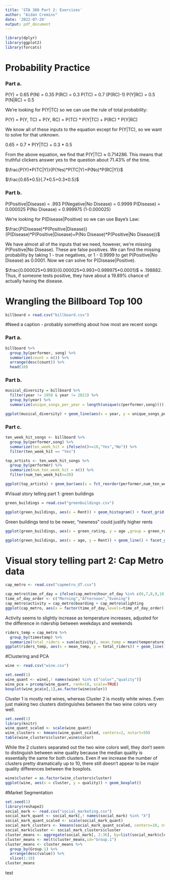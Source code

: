 ---
title: 'STA 380 Part 2: Exercises'
author: "Aidan Cremins"
date: '2022-07-29'
output: pdf_document
---

```{r}
library(dplyr)
library(ggplot2)
library(forcats)
```


# Probability Practice

### Part a.

P(Y) = 0.65
P(N) = 0.35
P(RC) = 0.3
P(TC) = 0.7 (P(RC)-1)
P(Y|RC) = 0.5
P(N|RC) = 0.5

We're looking for P(Y|TC) so we can use the rule of total probability:

P(Y) = P(Y, TC) + P(Y, RC) = P(TC) * P(Y|TC) + P(RC) * P(Y|RC)

We know all of these inputs to the equation except for P(Y|TC), so we want to solve for that unknown.

0.65 = 0.7 * P(Y|TC) + 0.3 * 0.5

From the above equation, we find that P(Y|TC) $\approx$ 0.714286. This means that truthful clickers answer yes to the question about 71.43% of the time.

$\frac{P(Y)*P(TC|Y)}{P(Yes)*P(TC|Y)+P(No)*P(RC|Y)}$

$\frac{0.65*0.5}{.7*0.5+0.3*0.5}$

### Part b.

P(Positive|Disease) = .993
P(Negative|No Disease) = 0.9999
P(Disease) = 0.000025
P(No Disease) = 0.999975 (1-0.000025)

We're looking for P(Disease|Positive) so we can use Baye's Law:

$\frac{P(Disease)*P(Positive|Disease)}{P(Disease)*P(Positive|Disease)+P(No Disease)*P(Positive|No Disease)}$

We have almost all of the inputs that we need, however, we're missing P(Positive|No Disease). These are false positives. We can find the missing probability by taking 1 - true negatives, or 1 - 0.9999 to get P(Positive|No Disease) as 0.0001. Now we can solve for P(Disease|Positive).

$\frac{0.000025*0.993}{0.000025*0.993+0.999975*0.0001}$ $\approx$ .198882. Thus, if someone tests positive, they have about a 19.89% chance of actually having the disease.

# Wrangling the Billboard Top 100

```{r}
billboard = read.csv("billboard.csv")
```

#Need a caption - probably something about how most are recent songs

### Part a.

```{r}
billboard %>%
  group_by(performer, song) %>%
  summarize(count = n()) %>%
  arrange(desc(count)) %>%
  head(10)
```

### Part b.

```{r}
musical_diversity = billboard %>%
  filter(year != 1958 & year != 2021) %>%
  group_by(year) %>%
  summarize(unique_songs_per_year = length(unique(c(performer,song))))

ggplot(musical_diversity) + geom_line(aes(x = year, y = unique_songs_per_year))
```

### Part c.

```{r}
ten_week_hit_songs <- billboard %>%
  group_by(performer,song) %>%
  summarize(ten_week_hit = ifelse(n()>=10,"Yes","No")) %>%
  filter(ten_week_hit == "Yes")

top_artists <- ten_week_hit_songs %>%
  group_by(performer) %>%
  summarize(num_ten_week_hit = n()) %>%
  filter(num_ten_week_hit>=30)

ggplot(top_artists) + geom_bar(aes(x = fct_reorder(performer,num_ten_week_hit), y = num_ten_week_hit),stat = "identity") + coord_flip()
```

#Visual story telling part 1: green buildings

```{r}
green_buildings = read.csv("greenbuildings.csv")
```

```{r}
ggplot(green_buildings, aes(x = Rent)) + geom_histogram() + facet_grid(.~green_rating)
```

Green buildings tend to be newer, "newness" could justify higher rents
```{r}
ggplot(green_buildings, aes(x = green_rating, y = age ,group = green_rating)) + geom_boxplot()
```

```{r}
ggplot(green_buildings, aes(x = age, y = Rent)) + geom_line() + facet_grid(. ~ green_rating)
```

# Visual story telling part 2: Cap Metro data

```{r}
cap_metro <- read.csv("capmetro_UT.csv")
```
```{r}
cap_metro$time_of_day = ifelse(cap_metro$hour_of_day %in% c(6,7,8,9,10,11),"Morning",ifelse(cap_metro$hour_of_day %in% c(12,13,14,15,16),"Afternoon","Evening"))
time_of_day_order <- c("Morning","Afternoon","Evening")
cap_metro$activity = cap_metro$boarding + cap_metro$alighting
ggplot(cap_metro, aes(x = factor(time_of_day,levels=time_of_day_order), y = activity)) + geom_bar(stat="identity") + facet_grid(. ~ weekend)
```

Activity seems to slightly increase as temperature increases, adjusted for the difference in ridership between weekdays and weekends
```{r}
riders_temp = cap_metro %>%
  group_by(timestamp) %>%
  summarize(total_riders = sum(activity), mean_temp = mean(temperature), weekend = weekend)
ggplot(riders_temp, aes(x = mean_temp, y = total_riders)) + geom_line()+facet_grid(.~weekend)
```

#Clustering and PCA

```{r}
wine <- read.csv("wine.csv")
```

```{r}
set.seed(1)
wine_quant <- wine[,! names(wine) %in% c("color","quality")]
wine_pca = prcomp(wine_quant, rank=10, scale=TRUE)
boxplot(wine_pca$x[,1],as.factor(wine$color))
```

Cluster 1 is mostly red wines, whereas Cluster 2 is mostly white wines. Even just making two clusters distinguishes between the two wine colors very well. 
```{r}
set.seed(1)
library(knitr)
wine_quant_scaled <- scale(wine_quant)
wine_clusters <- kmeans(wine_quant_scaled, centers=2, nstart=50)
table(wine_clusters$cluster,wine$color)
```

While the 2 clusters separated out the two wine colors well, they don't seem to distinguish between wine quality because the median quality is essentially the same for both clusters. Even if we increase the number of clusters pretty dramatically up to 10, there still doesn't appear to be major quality differences between the boxplots.
```{r}
wine$cluster = as.factor(wine_clusters$cluster)
ggplot(wine, aes(x = cluster, y = quality)) + geom_boxplot()
```

#Market Segmentation

```{r}
set.seed(1)
library(reshape2)
social_mark <- read.csv("social_marketing.csv")
social_mark_quant <- social_mark[,! names(social_mark) %in% "X"]
social_mark_quant_scaled <- scale(social_mark_quant)
social_mark_clusters <- kmeans(social_mark_quant_scaled, centers=10, nstart=50)
social_mark$cluster <- social_mark_clusters$cluster
cluster_means <- aggregate(social_mark[, 2:36], by=list(social_mark$cluster), mean)
cluster_means <- melt(cluster_means,id="Group.1")
cluster_means <- cluster_means %>% 
  group_by(Group.1) %>%
  arrange(desc(value)) %>% 
  slice(1:10)
cluster_means
```

test